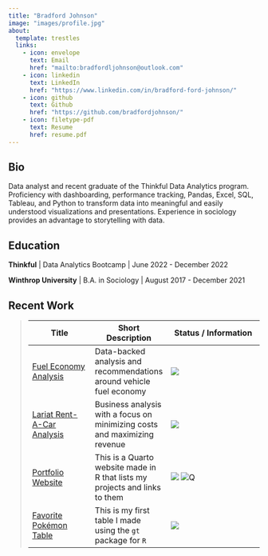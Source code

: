 ```yaml
---
title: "Bradford Johnson"
image: "images/profile.jpg"
about:
  template: trestles
  links:
    - icon: envelope 
      text: Email
      href: "mailto:bradfordljohnson@outlook.com"
    - icon: linkedin
      text: LinkedIn
      href: "https://www.linkedin.com/in/bradford-ford-johnson/"
    - icon: github
      text: Github
      href: "https://github.com/bradfordjohnson/"
    - icon: filetype-pdf
      text: Resume
      href: resume.pdf
---
```


::: column-page
## Bio

Data analyst and recent graduate of the Thinkful Data Analytics program. Proficiency with dashboarding, performance tracking, Pandas, Excel, SQL, Tableau, and Python to transform data into meaningful and easily understood visualizations and presentations. Experience in sociology provides an advantage to storytelling with data.

<p>

</p>

## Education

**Thinkful** \| Data Analytics Bootcamp \| June 2022 - December 2022

**Winthrop University** \| B.A. in Sociology \| August 2017 - December 2021

<p>

</p>

## Recent Work

> | Title                                                                               | Short Description                                                           | Status / Information                                                                                                            |
> |-------------------------------------------------------------------------------------|-----------------------------------------------------------------------------|---------------------------------------------------------------------------------------------------------------------------------|
> | [Fuel Economy Analysis](https://github.com/bradfordjohnson/fuel-economy)            | Data-backed analysis and recommendations around vehicle fuel economy        | ![](https://img.shields.io/badge/%E2%9C%85-Complete-limegreen)                                                                  |
> | [Lariat Rent-A-Car Analysis](https://github.com/bradfordjohnson/lariat-rentals)     | Business analysis with a focus on minimizing costs and maximizing revenue   | ![](https://img.shields.io/badge/%E2%9C%85-Complete-limegreen)                                                                  |
> | [Portfolio Website](https://ford-johnson.com/)                                      | This is a Quarto website made in R that lists my projects and links to them | ![](https://img.shields.io/badge/%E2%8F%B3-Ongoing%20project-orange) ![Q](https://img.shields.io/badge/%F0%9F%93%96-Quarto-9cf) |
> | [Favorite Pokémon Table](https://github.com/bradfordjohnson/favorite-pokemon-table) | This is my first table I made using the `gt` package for `R`                | ![](https://img.shields.io/badge/%E2%9C%85-Complete-limegreen)                                                                  |
:::
